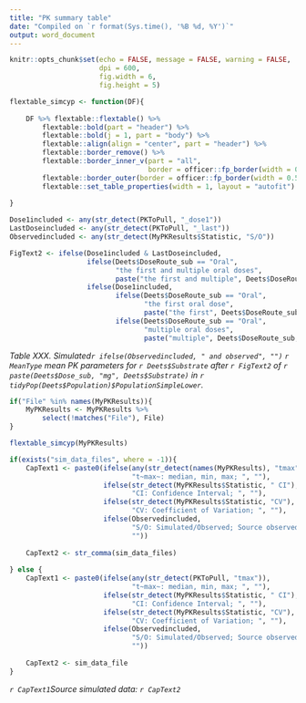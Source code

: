 ```yaml
---
title: "PK summary table"
date: "Compiled on `r format(Sys.time(), '%B %d, %Y')`"
output: word_document
---
```


```r

knitr::opts_chunk$set(echo = FALSE, message = FALSE, warning = FALSE, 
                      dpi = 600, 
                      fig.width = 6, 
                      fig.height = 5)

```

```r

flextable_simcyp <- function(DF){
    
    DF %>% flextable::flextable() %>% 
        flextable::bold(part = "header") %>%
        flextable::bold(j = 1, part = "body") %>% 
        flextable::align(align = "center", part = "header") %>%
        flextable::border_remove() %>% 
        flextable::border_inner_v(part = "all", 
                                  border = officer::fp_border(width = 0.5)) %>% 
        flextable::border_outer(border = officer::fp_border(width = 0.5)) %>% 
        flextable::set_table_properties(width = 1, layout = "autofit")
    
}

```

```r

Dose1included <- any(str_detect(PKToPull, "_dose1"))
LastDoseincluded <- any(str_detect(PKToPull, "_last"))
Observedincluded <- any(str_detect(MyPKResults$Statistic, "S/O"))

FigText2 <- ifelse(Dose1included & LastDoseincluded, 
                   ifelse(Deets$DoseRoute_sub == "Oral", 
                          "the first and multiple oral doses", 
                          paste("the first and multiple", Deets$DoseRoute_sub, "doses")),
                   ifelse(Dose1included, 
                          ifelse(Deets$DoseRoute_sub == "Oral", 
                                 "the first oral dose",
                                 paste("the first", Deets$DoseRoute_sub, "dose")),
                          ifelse(Deets$DoseRoute_sub == "Oral", 
                                 "multiple oral doses", 
                                 paste("multiple", Deets$DoseRoute_sub, "doses"))))

```

*Table XXX. Simulated`r ifelse(Observedincluded, " and observed", "")` `r MeanType` mean PK parameters for `r Deets$Substrate` after `r FigText2` of `r paste(Deets$Dose_sub, "mg", Deets$Substrate)` in `r tidyPop(Deets$Population)$PopulationSimpleLower`.*


```r

if("File" %in% names(MyPKResults)){
    MyPKResults <- MyPKResults %>% 
        select(!matches("File"), File)
}

flextable_simcyp(MyPKResults)

```

```r

if(exists("sim_data_files", where = -1)){
    CapText1 <- paste0(ifelse(any(str_detect(names(MyPKResults), "tmax")), 
                              "t~max~: median, min, max; ", ""), 
                       ifelse(str_detect(MyPKResults$Statistic, " CI"),
                              "CI: Confidence Interval; ", ""), 
                       ifelse(str_detect(MyPKResults$Statistic, "CV"),
                              "CV: Coefficient of Variation; ", ""), 
                       ifelse(Observedincluded, 
                              "S/O: Simulated/Observed; Source observed data: Clinical Study XXX; ",
                              ""))
    
    CapText2 <- str_comma(sim_data_files)
    
} else {
    CapText1 <- paste0(ifelse(any(str_detect(PKToPull, "tmax")), 
                              "t~max~: median, min, max; ", ""), 
                       ifelse(str_detect(MyPKResults$Statistic, " CI"),
                              "CI: Confidence Interval; ", ""), 
                       ifelse(str_detect(MyPKResults$Statistic, "CV"),
                              "CV: Coefficient of Variation; ", ""), 
                       ifelse(Observedincluded, 
                              "S/O: Simulated/Observed; Source observed data: Clinical Study XXX; ",
                              ""))
    
    CapText2 <- sim_data_file
}

```


*`r CapText1`Source simulated data: `r CapText2`* 


